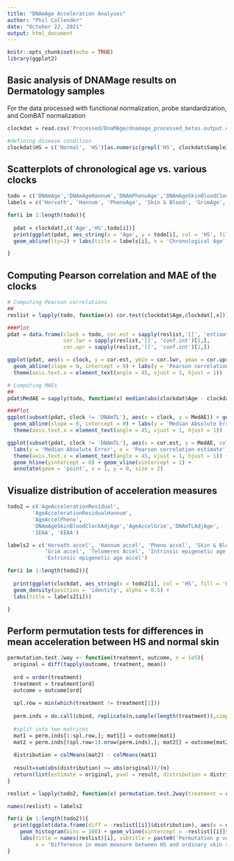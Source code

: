 ```yaml
---
title: "DNAmAge Acceleration Analyses"
author: "Phil Collender"
date: "October 22, 2021"
output: html_document
---
```


```r
knitr::opts_chunk$set(echo = TRUE)
library(ggplot2)
```

## Basic analysis of DNAMage results on Dermatology samples

For the data processed with functional normalization, probe standardization, and ComBAT normalization

```r
clockdat = read.csv('Processed/DnaMAge/dnamage_processed_betas.output.csv')

#defining disease condition
clockdat$HS = c('Normal', 'HS')[as.numeric(grepl('HS', clockdat$SampleID)) + 1]
```

## Scatterplots of chronological age vs. various clocks

```r
todo = c('DNAmAge','DNAmAgeHannum','DNAmPhenoAge','DNAmAgeSkinBloodClock','DNAmGrimAge','DNAmTL')
labels = c('Horvath', 'Hannum', 'PhenoAge', 'Skin & Blood', 'GrimAge', 'Telomere Length')

for(i in 1:length(todo)){
  
  pdat = clockdat[,c('Age','HS',todo[i])]
  print(ggplot(pdat, aes_string(x = 'Age', y = todo[i], col = 'HS', fill = 'HS')) + geom_point() + geom_smooth(method = 'lm') + 
  geom_abline(lty=2) + labs(title = labels[i], x = 'Chronological Age'))

}

```

## Computing Pearson correlation and MAE of the clocks

```r
# Computing Pearson correlations
##
reslist = lapply(todo, function(x) cor.test(clockdat$Age,clockdat[,x]))

###Plot
pdat = data.frame(clock = todo, cor.est = sapply(reslist,'[[', 'estimate'), 
                  cor.lwr = sapply(reslist,'[[', 'conf.int')[1,],
                  cor.upr = sapply(reslist,'[[', 'conf.int')[2,])

ggplot(pdat, aes(x = clock, y = cor.est, ymin = cor.lwr, ymax = cor.upr)) + geom_point() + geom_errorbar() + 
  geom_abline(slope = 0, intercept = 0) + labs(y = 'Pearson correlation') + 
  theme(axis.text.x = element_text(angle = 45, vjust = 1, hjust = 1))

# Computing MAEs
##
pdat$MedAE = sapply(todo, function(x) median(abs(clockdat$Age - clockdat[,x])))

###Plot
ggplot(subset(pdat, clock != 'DNAmTL'), aes(x = clock, y = MedAE)) + geom_point() +
  geom_abline(slope = 0, intercept = 0) + labs(y = 'Median Absolute Error') + 
  theme(axis.text.x = element_text(angle = 45, vjust = 1, hjust = 1))

ggplot(subset(pdat, clock != 'DNAmTL'), aes(x = cor.est, y = MedAE, col = clock, shape = clock)) + geom_point() +
  labs(y = 'Median Absolute Error', x = 'Pearson correlation estimate') + 
  theme(axis.text.x = element_text(angle = 45, vjust = 1, hjust = 1)) + 
  geom_hline(yintercept = 0) + geom_vline(xintercept = 1) + 
  annotate(geom = 'point', x = 1, y = 0, size = 2)


```

## Visualize distribution of acceleration measures 

```r
todo2 = c('AgeAccelerationResidual',
        'AgeAccelerationResidualHannum',
        'AgeAccelPheno',
        'DNAmAgeSkinBloodClockAdjAge','AgeAccelGrim','DNAmTLAdjAge',
        'IEAA', 'EEAA')

labels2 = c('Horvath accel', 'Hannum accel', 'Pheno accel', 'Skin & Blood accel', 
            'Grim accel', 'Telomeres Accel', 'Intrinsic epigenetic age accel',
            'Extrinsic epigenetic age accel')

for(i in 1:length(todo2)){
  
  print(ggplot(clockdat, aes_string(x = todo2[i], col = 'HS', fill = 'HS')) + 
  geom_density(position = 'identity', alpha = 0.5) +
  labs(title = labels2[i]))

}
```

## Perform permutation tests for differences in mean acceleration between HS and normal skin

```r
permutation.test.2way <- function(treatment, outcome, n = 1e5){
  original = diff(tapply(outcome, treatment, mean))
  
  ord = order(treatment)
  treatment = treatment[ord]
  outcome = outcome[ord]
  
  spl.row = min(which(treatment != treatment[1]))
  
  perm.inds = do.call(cbind, replicate(n,sample(length(treatment)),simplify = F))
  
  #split into two matrices
  mat1 = perm.inds[1:spl.row,]; mat1[] = outcome[mat1]
  mat2 = perm.inds[(spl.row+1):nrow(perm.inds),]; mat2[] = outcome[mat2]
  
  distribution = colMeans(mat2) - colMeans(mat1)
  
  result=sum(abs(distribution) >= abs(original))/(n)
  return(list(estimate = original, pval = result, distribution = distribution))
}

reslist = lapply(todo2, function(x) permutation.test.2way(treatment = clockdat$HS, outcome = clockdat[,x]))

names(reslist) = labels2

for(i in 1:length(todo2)){
  print(ggplot(data.frame(diff = -reslist[[i]]$distribution), aes(x = diff)) + 
    geom_histogram(bins = 100) + geom_vline(xintercept = -reslist[[i]]$estimate, col ='red') + 
    labs(title = names(reslist)[i], subtitle = paste0('Permutation p value: ', reslist[[i]]$pval),
         x = 'Difference in mean measure between HS and ordinary skin samples'))
}

```